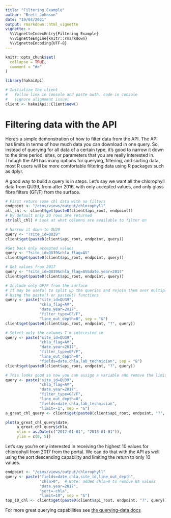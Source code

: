 ```yaml
---
title: "Filtering Example"
author: "Brett Johnson"
date: "19/04/2021"
output: rmarkdown::html_vignette
vignette: >
  %\VignetteIndexEntry{Filtering Example}
  %\VignetteEngine{knitr::rmarkdown}
  %\VignetteEncoding{UTF-8}
---
```

```r
knitr::opts_chunk$set(
  collapse = TRUE,
  comment = "#>"
)
```
```r
library(hakaiApi)

# Initialize the client
#   follow link in console and paste auth. code in console
#   (ignore alignment issue)
client <- hakaiApi::Client$new()
```
# Filtering data with the API

Here's a simple demonstration of how to filter data from the API. The API has limits in terms of how much data you can
download in one query. So, instead of querying for all data of a certain type, it's good to narrow it down to the time
period, sites, or parameters that you are really interested in. Though the API has many options for querying, filtering,
and sorting data, most R users will be more comfortable filtering data using R packages such as dplyr.

A good way to build a query is in steps. Let's say we want all the chlorophyll data from QU39, from after 2016, with
only accepted values, and only glass fibre filters (GF/F) from the surface.
```r
# First return some chl data with no filters
endpoint <- "/eims/views/output/chlorophyll"
all_chl <- client$get(paste0(client$api_root, endpoint))
# by default only 20 rows are returned
str(all_chl) # Look at what columns are available to filter on

# Narrow it down to QU39
query <- "?site_id=QU39"
client$get(paste0(client$api_root, endpoint, query))

#Get back only accepted values
query <- "?site_id=QU39&chla_flag=AV"
client$get(paste0(client$api_root, endpoint, query))

# Get values from 2017
query <- "?site_id=QU39&chla_flag=AV&date.year=2017"
client$get(paste0(client$api_root, endpoint, query))

# Include only GF/F from the surface
# It may be useful to split up the queries and rejoin them over multiple lines
# Using the paste() or paste0() functions
query <- paste("site_id=QU39",
               "chla_flag=AV",
               "date.year=2017",
               "filter_type=GF/F",
               "line_out_depth=0", sep = "&")
client$get(paste0(client$api_root, endpoint, "?", query))

# Select only the columns I'm interested in
query <- paste("site_id=QU39",
               "chla_flag=AV",
               "date.year=2017",
               "filter_type=GF/F",
               "line_out_depth=0",
               "fields=date,chla,lab_technician", sep = "&")
client$get(paste0(client$api_root, endpoint, "?", query))

# This looks good so now you can assign a variable and remove the limit
query <- paste("site_id=QU39",
               "chla_flag=AV",
               "date.year=2017",
               "filter_type=GF/F",
               "line_out_depth=0",
               "fields=date,chla,lab_technician",
               "limit=-1", sep = "&")
a_great_chl_query <- client$get(paste0(client$api_root, endpoint, "?", query))

plot(a_great_chl_query$date,
     a_great_chl_query$chla,
     xlim = as.Date(c("2017-01-01", "2018-01-01")),
     ylim = c(0, 5))
```
Let's say you're only interested in receiving the highest 10 values for chlorophyll from 2017 from the portal. We can do
that with the API as well using the sort descending capability and limiting the return to only 10 values.
```r
endpoint <- "/eims/views/output/chlorophyll"
query <- paste("fields=date,chla,site_id,line_out_depth",
               "chla>0",  # Note: added chla>0 to remove NA values
               "date.year=2017",
               "sort=-chla",
               "limit=10", sep = "&")
top_10_chl <- client$get(paste0(client$api_root, endpoint, "?", query))
```
For more great querying capabilities see [the querying-data docs](https://hakaiinstitute.github.io/hakai-api/querying-data.html)
